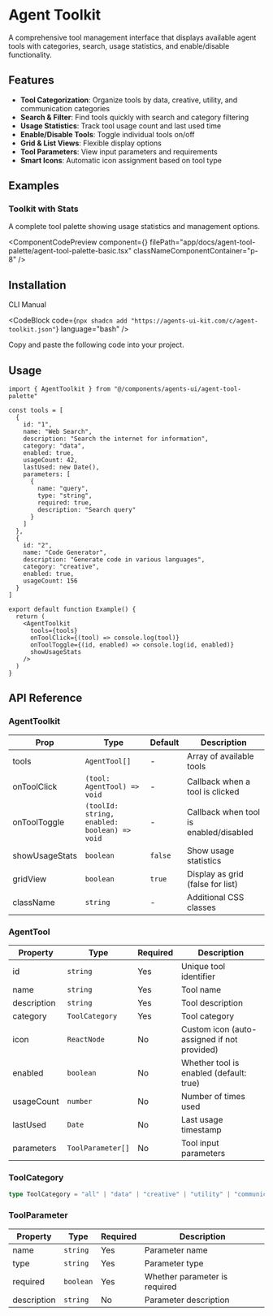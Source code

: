 
# Agent Toolkit

A comprehensive tool management interface that displays available agent tools with categories, search, usage statistics, and enable/disable functionality.

## Features

- **Tool Categorization**: Organize tools by data, creative, utility, and communication categories
- **Search & Filter**: Find tools quickly with search and category filtering
- **Usage Statistics**: Track tool usage count and last used time
- **Enable/Disable Tools**: Toggle individual tools on/off
- **Grid & List Views**: Flexible display options
- **Tool Parameters**: View input parameters and requirements
- **Smart Icons**: Automatic icon assignment based on tool type

## Examples

### Toolkit with Stats

A complete tool palette showing usage statistics and management options.

<ComponentCodePreview 
  component={<AgentToolPaletteBasic />}
  filePath="app/docs/agent-tool-palette/agent-tool-palette-basic.tsx"
  classNameComponentContainer="p-8"
/>

## Installation

<Tabs defaultValue="cli">

<TabsList>
  <TabsTrigger value="cli">CLI</TabsTrigger>
  <TabsTrigger value="manual">Manual</TabsTrigger>
</TabsList>

<TabsContent value="cli">

<CodeBlock
  code={`npx shadcn add "https://agents-ui-kit.com/c/agent-toolkit.json"`}
  language="bash"
/>

</TabsContent>

<TabsContent value="manual">

Copy and paste the following code into your project.

</TabsContent>

</Tabs>

## Usage

```tsx
import { AgentToolkit } from "@/components/agents-ui/agent-tool-palette"

const tools = [
  {
    id: "1",
    name: "Web Search",
    description: "Search the internet for information",
    category: "data",
    enabled: true,
    usageCount: 42,
    lastUsed: new Date(),
    parameters: [
      {
        name: "query",
        type: "string",
        required: true,
        description: "Search query"
      }
    ]
  },
  {
    id: "2",
    name: "Code Generator",
    description: "Generate code in various languages",
    category: "creative",
    enabled: true,
    usageCount: 156
  }
]

export default function Example() {
  return (
    <AgentToolkit
      tools={tools}
      onToolClick={(tool) => console.log(tool)}
      onToolToggle={(id, enabled) => console.log(id, enabled)}
      showUsageStats
    />
  )
}
```

## API Reference

### AgentToolkit

| Prop | Type | Default | Description |
|------|------|---------|-------------|
| tools | `AgentTool[]` | - | Array of available tools |
| onToolClick | `(tool: AgentTool) => void` | - | Callback when a tool is clicked |
| onToolToggle | `(toolId: string, enabled: boolean) => void` | - | Callback when tool is enabled/disabled |
| showUsageStats | `boolean` | `false` | Show usage statistics |
| gridView | `boolean` | `true` | Display as grid (false for list) |
| className | `string` | - | Additional CSS classes |

### AgentTool

| Property | Type | Required | Description |
|----------|------|----------|-------------|
| id | `string` | Yes | Unique tool identifier |
| name | `string` | Yes | Tool name |
| description | `string` | Yes | Tool description |
| category | `ToolCategory` | Yes | Tool category |
| icon | `ReactNode` | No | Custom icon (auto-assigned if not provided) |
| enabled | `boolean` | No | Whether tool is enabled (default: true) |
| usageCount | `number` | No | Number of times used |
| lastUsed | `Date` | No | Last usage timestamp |
| parameters | `ToolParameter[]` | No | Tool input parameters |

### ToolCategory

```typescript
type ToolCategory = "all" | "data" | "creative" | "utility" | "communication"
```

### ToolParameter

| Property | Type | Required | Description |
|----------|------|----------|-------------|
| name | `string` | Yes | Parameter name |
| type | `string` | Yes | Parameter type |
| required | `boolean` | Yes | Whether parameter is required |
| description | `string` | No | Parameter description |
